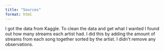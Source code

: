 ```yaml
---
title: "Sources"
format: html
---
```


I got the data from Kaggle. To clean the data and get what I wanted I found out how many streams each artist had. I did this by adding the amount of streams from each song together sorted by the artist. I didn't remove any observations.